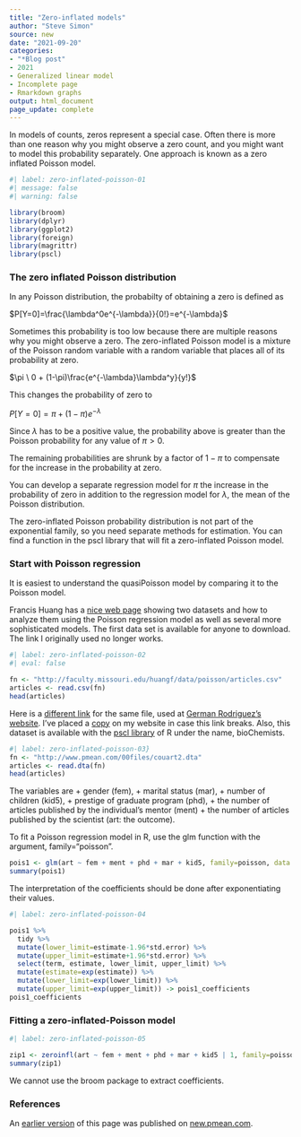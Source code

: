 ```yaml
---
title: "Zero-inflated models"
author: "Steve Simon"
source: new
date: "2021-09-20"
categories:
- "*Blog post"
- 2021
- Generalized linear model
- Incomplete page
- Rmarkdown graphs
output: html_document
page_update: complete
---
```


In models of counts, zeros represent a special case. Often there is more than one reason why you might observe a zero count, and you might want to model this probability separately. One approach is known as a zero inflated Poisson model.

```r
#| label: zero-inflated-poisson-01
#| message: false
#| warning: false

library(broom)
library(dplyr)
library(ggplot2)
library(foreign)
library(magrittr)
library(pscl)
```

### The zero inflated Poisson distribution

In any Poisson distribution, the probabilty of obtaining a zero is defined as

$P[Y=0]=\frac{\lambda^0e^{-\lambda}}{0!}=e^{-\lambda}$

Sometimes this probability is too low because there are multiple reasons why you might observe a zero. The zero-inflated Poisson model is a mixture of the Poisson random variable with a random variable that places all of its probability at zero.

$\pi \ 0 + (1-\pi)\frac{e^{-\lambda}\lambda^y}{y!}$

This changes the probability of zero to

$P[Y=0]=\pi+(1-\pi)e^{-\lambda}$

Since $\lambda$ has to be a positive value, the probability above is greater than the Poisson probability for any value of $\pi>0$.

The remaining probabilities are shrunk by a factor of $1-\pi$ to compensate for the increase in the probability at zero.

You can develop a separate regression model for $\pi$ the increase in the probability of zero in addition to the regression model for $\lambda$, the mean of the Poisson distribution.

The zero-inflated Poisson probability distribution is not part of the exponential family, so you need separate methods for estimation. You can find a function in the pscl library that will fit a zero-inflated Poisson model.

### Start with Poisson regression

It is easiest to understand the quasiPoisson model by comparing it to the Poisson model.

Francis Huang has a [nice web page][hua1] showing two datasets and how to analyze them using the Poisson regression model as well as several more sophisticated models. The first data set is available for anyone to download. The link I originally used no longer works.

```r
#| label: zero-inflated-poisson-02
#| eval: false

fn <- "http://faculty.missouri.edu/huangf/data/poisson/articles.csv"
articles <- read.csv(fn)
head(articles)
```

Here is a [different link][rod3] for the same file, used at [German Rodriguez's website][rod2]. I've placed a [copy][sim3] on my website in case this link breaks. Also, this dataset is available with the [pscl library][zei1] of R under the name, bioChemists.

```r
#| label: zero-inflated-poisson-03}
fn <- "http://www.pmean.com/00files/couart2.dta"
articles <- read.dta(fn)
head(articles)
```

[hua1]: https://francish.netlify.app/post/poisson-and-negative-binomial-regression-using-r/
[rod2]: https://data.princeton.edu/wws509/r/overdispersion
[rod3]: http://www.pmean.com/00files/couart2.dta
[sim3]: http://www.pmean.com/00files/couart2.dta
[zei1]: https://cran.r-project.org/web/packages/pscl/vignettes/countreg.pdf

The variables are
+ gender (fem),
+ marital status (mar),
+ number of children (kid5),
+ prestige of graduate program (phd), 
+ the number of articles published by the individual's mentor (ment)
+ the number of articles published by the scientist (art: the outcome).

To fit a Poisson regression model in R, use the glm function with the argument, family="poisson".

```r
pois1 <- glm(art ~ fem + ment + phd + mar + kid5, family=poisson, data = articles)
summary(pois1)
```

The interpretation of the coefficients should be done after exponentiating their values.

```r
#| label: zero-inflated-poisson-04

pois1 %>%
  tidy %>%
  mutate(lower_limit=estimate-1.96*std.error) %>%
  mutate(upper_limit=estimate+1.96*std.error) %>%
  select(term, estimate, lower_limit, upper_limit) %>%
  mutate(estimate=exp(estimate)) %>%
  mutate(lower_limit=exp(lower_limit)) %>%
  mutate(upper_limit=exp(upper_limit)) -> pois1_coefficients
pois1_coefficients
```

### Fitting a zero-inflated-Poisson model

```r
#| label: zero-inflated-poisson-05

zip1 <- zeroinfl(art ~ fem + ment + phd + mar + kid5 | 1, family=poisson, data = articles)
summary(zip1)
```

We cannot use the broom package to extract coefficients.



### References

An [earlier version][sim2] of this page was published on [new.pmean.com][sim1].

[sim1]: http://new.pmean.com
[sim2]: http://new.pmean.com/zero-inflated-poisson/
